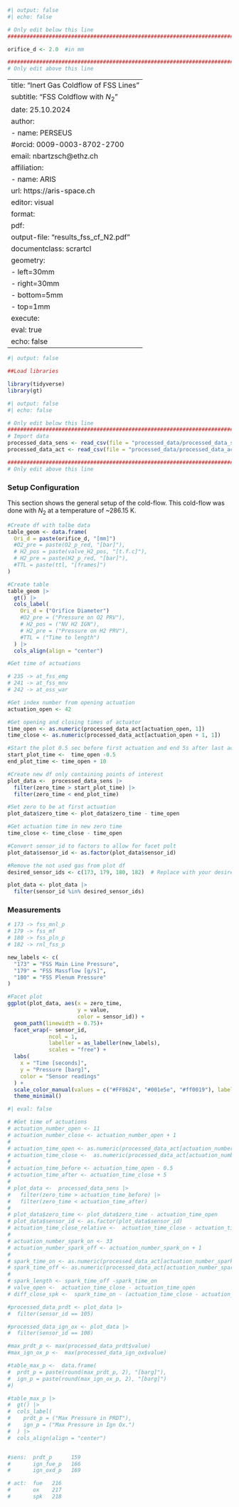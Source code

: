 ```r
#| output: false
#| echo: false

# Only edit below this line
#############################################################################

orifice_d <- 2.0  #in mm

#############################################################################
# Only edit above this line
```

---
title: "Inert Gas Coldflow of FSS Lines"
subtitle: "FSS Coldflow with $N_2$"
date: 25.10.2024 
author:
  - name: PERSEUS
    #orcid: 0009-0003-8702-2700
    email: nbartzsch@ethz.ch
    affiliation: 
      - name: ARIS
        url: https://aris-space.ch
editor: visual
format: 
  pdf:
    output-file: "results_fss_cf_N2.pdf"
    documentclass: scrartcl
    geometry:
      - left=30mm
      - right=30mm
      - bottom=5mm
      - top=1mm
execute:
  eval: true
  echo: false
---

```r
#| output: false

##Load libraries

library(tidyverse)
library(gt)
```

```r
#| output: false
#| echo: false

# Only edit below this line
#############################################################################
# Import data
processed_data_sens <- read_csv(file = "processed_data/processed_data_sens.csv")
processed_data_act <- read_csv(file = "processed_data/processed_data_act.csv")

#############################################################################
# Only edit above this line
```

### Setup Configuration

This section shows the general setup of the cold-flow. This cold-flow was done with $N_2$ at a temperature of \~286.15 K.

```r

#Create df with talbe data
table_geom <- data.frame(
  Ori_d = paste(orifice_d, "[mm]")
  #O2_pre = paste(O2_p_red, "[bar]"),
  # H2_pos = paste(valve_H2_pos, "[t.f.c]"),
  # H2_pre = paste(H2_p_red, "[bar]"),
  #TTL = paste(ttl, "[frames]")
)

#Create table
table_geom |>
  gt() |>
  cols_label(
    Ori_d = ("Orifice Diameter")
    #O2_pre = ("Pressure on O2 PRV"),
    # H2_pos = ("NV H2 IGN"),
    # H2_pre = ("Pressure on H2 PRV"),
    #TTL = ("Time to length")
  ) |>
  cols_align(align = "center")
```

```r
#Get time of actuations

# 235 -> at_fss_emg
# 241 -> at_fss_mnv
# 242 -> at_oss_war

#Get index number from opening actuation
actuation_open <- 42

#Get opening and closing times of actuator
time_open <- as.numeric(processed_data_act[actuation_open, 1])
time_close <- as.numeric(processed_data_act[actuation_open + 1, 1])

#Start the plot 0.5 sec before first actuation and end 5s after last actuation
start_plot_time <-  time_open -0.5
end_plot_time <- time_open + 10

#Create new df only containing points of interest
plot_data <-  processed_data_sens |>
  filter(zero_time > start_plot_time) |>
  filter(zero_time < end_plot_time)

#Set zero to be at first actuation
plot_data$zero_time <- plot_data$zero_time - time_open

#Get actuation time in new zero time
time_close <- time_close - time_open

#Convert sensor_id to factors to allow for facet polt
plot_data$sensor_id <- as.factor(plot_data$sensor_id)

#Remove the not used gas from plot df
desired_sensor_ids <- c(173, 179, 180, 182)  # Replace with your desired sensor IDs

plot_data <- plot_data |>
  filter(sensor_id %in% desired_sensor_ids)
```

### Measurements

```r

# 173 -> fss_mnl_p
# 179 -> fss_mf
# 180 -> fss_pln_p
# 182 -> rnl_fss_p

new_labels <- c(
  "173" = "FSS Main Line Pressure",
  "179" = "FSS Massflow [g/s]",
  "180" = "FSS Plenum Pressure"
)

#Facet plot
ggplot(plot_data, aes(x = zero_time,
                      y = value,
                      color = sensor_id)) +
  geom_path(linewidth = 0.75)+
  facet_wrap(~ sensor_id,
             ncol = 1,
             labeller = as_labeller(new_labels),
             scales = "free") +
  labs(
    x = "Time [seconds]",
    y = "Pressure [barg]",
    color = "Sensor readings"
  ) +
  scale_color_manual(values = c("#FF8624", "#001e5e", "#ff0019"), labels = new_labels) +
  theme_minimal()
```

```r
#| eval: false

# #Get time of actuations
# actuation_number_open <- 11
# actuation_number_close <- actuation_number_open + 1
# 
# actuation_time_open <- as.numeric(processed_data_act[actuation_number_open, 1])
# actuation_time_close <-  as.numeric(processed_data_act[actuation_number_close, 1])
# 
# actuation_time_before <- actuation_time_open - 0.5
# actuation_time_after <- actuation_time_close + 5 
# 
# plot_data <-  processed_data_sens |>
#   filter(zero_time > actuation_time_before) |>
#   filter(zero_time < actuation_time_after)
# 
# plot_data$zero_time <- plot_data$zero_time - actuation_time_open
# plot_data$sensor_id <- as.factor(plot_data$sensor_id)
# actuation_time_close_relative <-  actuation_time_close - actuation_time_open
# 
# actuation_number_spark_on <- 33
# actuation_number_spark_off <- actuation_number_spark_on + 1
# 
# spark_time_on <- as.numeric(processed_data_act[actuation_number_spark_on, 1]) - actuation_time_open
# spark_time_off <- as.numeric(processed_data_act[actuation_number_spark_off, 1]) - actuation_time_open
# 
# spark_length <- spark_time_off -spark_time_on
# valve_open <-  actuation_time_close - actuation_time_open
# diff_close_spk <-  spark_time_on - (actuation_time_close - actuation_time_open)

#processed_data_prdt <- plot_data |>
#  filter(sensor_id == 105)

#processed_data_ign_ox <- plot_data |>
#  filter(sensor_id == 108)

#max_prdt_p <- max(processed_data_prdt$value)
#max_ign_ox_p <-  max(processed_data_ign_ox$value)

#table_max_p <-  data.frame(
#  prdt_p = paste(round(max_prdt_p, 2), "[barg]"),
#  ign_p = paste(round(max_ign_ox_p, 2), "[barg]")
#)

#table_max_p |> 
#  gt() |> 
#  cols_label(
#    prdt_p = ("Max Pressure in PRDT"), 
#    ign_p = ("Max Pressure in Ign Ox.")
#  ) |> 
#  cols_align(align = "center")


#sens:  prdt_p      159
#       ign_fue_p   166
#       ign_oxd_p   169

# act:  fue   216
#       ox    217 
#       spk   218
```
